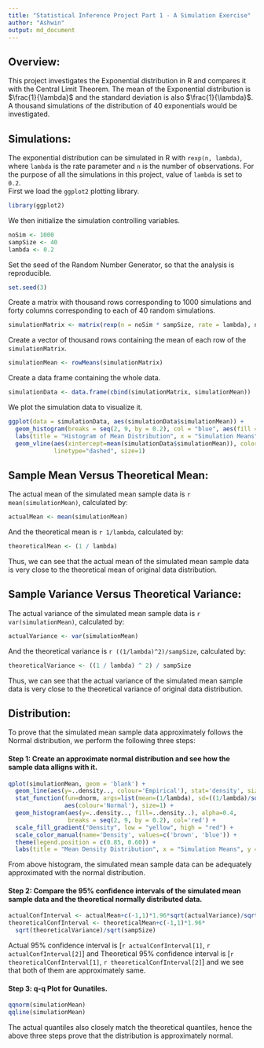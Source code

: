```yaml
---
title: "Statistical Inference Project Part 1 - A Simulation Exercise"
author: "Ashwin"
output: md_document
---
```


Overview:  
---------  
This project investigates the Exponential distribution in R and compares it with the Central Limit Theorem. The mean of the Exponential distribution is $\frac{1}{\lambda}$ and the standard deviation is also $\frac{1}{\lambda}$. A thousand simulations of the distribution of 40 exponentials would be investigated.  

Simulations:  
------------  
The exponential distribution can be simulated in R with `rexp(n, lambda)`, where `lambda` is the rate parameter and `n` is the number of observations. For the purpose of all the simulations in this project, value of `lambda` is set to `0.2`.  
First we load the `ggplot2` plotting library.  
```r
library(ggplot2)
```  
We then initialize the simulation controlling variables.  
```r
noSim <- 1000
sampSize <- 40
lambda <- 0.2
```  
Set the seed of the Random Number Generator, so that the analysis is reproducible.  
```r
set.seed(3)
```  
Create a matrix with thousand rows corresponding to 1000 simulations and forty columns corresponding to each of 40 random simulations.  
```r
simulationMatrix <- matrix(rexp(n = noSim * sampSize, rate = lambda), noSim, sampSize)
```  
Create a vector of thousand rows containing the mean of each row of the `simulationMatrix`.  
```r
simulationMean <- rowMeans(simulationMatrix)
```  
Create a data frame containing the whole data.  
```r
simulationData <- data.frame(cbind(simulationMatrix, simulationMean))
```  
We plot the simulation data to visualize it.  
```r
ggplot(data = simulationData, aes(simulationData$simulationMean)) + 
  geom_histogram(breaks = seq(2, 9, by = 0.2), col = "blue", aes(fill = ..count..)) + 
  labs(title = "Histogram of Mean Distribution", x = "Simulation Means", y = "Frequency") + 
  geom_vline(aes(xintercept=mean(simulationData$simulationMean)), color="red", 
             linetype="dashed", size=1)
```  

Sample Mean Versus Theoretical Mean:  
------------------------------------  
The actual mean of the simulated mean sample data is `r mean(simulationMean)`, calculated by:  
```r
actualMean <- mean(simulationMean)
```  
And the theoretical mean is `r 1/lambda`, calculated by:  
```r
theoreticalMean <- (1 / lambda)
```  
Thus, we can see that the actual mean of the simulated mean sample data is very close to the theoretical mean of original data distribution.  

Sample Variance Versus Theoretical Variance:  
--------------------------------------------  
The actual variance of the simulated mean sample data is `r var(simulationMean)`, calculated by:  
```r
actualVariance <- var(simulationMean)
```  
And the theoretical variance is `r ((1/lambda)^2)/sampSize`, calculated by:  
```r
theoreticalVariance <- ((1 / lambda) ^ 2) / sampSize
```  
Thus, we can see that the actual variance of the simulated mean sample data is very close to the theoretical variance of original data distribution.  

Distribution:  
-------------  
To prove that the simulated mean sample data approximately follows the Normal distribution, we perform the following three steps:  

#### Step 1: Create an approximate normal distribution and see how the sample data alligns with it.  
```r
qplot(simulationMean, geom = 'blank') + 
  geom_line(aes(y=..density.., colour='Empirical'), stat='density', size=1) + 
  stat_function(fun=dnorm, args=list(mean=(1/lambda), sd=((1/lambda)/sqrt(sampSize))), 
                aes(colour='Normal'), size=1) + 
  geom_histogram(aes(y=..density.., fill=..density..), alpha=0.4, 
                 breaks = seq(2, 9, by = 0.2), col='red') + 
  scale_fill_gradient("Density", low = "yellow", high = "red") + 
  scale_color_manual(name='Density', values=c('brown', 'blue')) + 
  theme(legend.position = c(0.85, 0.60)) + 
  labs(title = "Mean Density Distribution", x = "Simulation Means", y = "Density")
```  

From above histogram, the simulated mean sample data can be adequately approximated with the normal distribution.  

#### Step 2: Compare the 95% confidence intervals of the simulated mean sample data and the theoretical normally distributed data.  
```r
actualConfInterval <- actualMean+c(-1,1)*1.96*sqrt(actualVariance)/sqrt(sampSize)
theoreticalConfInterval <- theoreticalMean+c(-1,1)*1.96*
  sqrt(theoreticalVariance)/sqrt(sampSize)
```  
Actual 95% confidence interval is [`r actualConfInterval[1]`, `r actualConfInterval[2]`] and Theoretical 95% confidence interval is [`r theoreticalConfInterval[1]`, `r theoreticalConfInterval[2]`] and we see that both of them are approximately same.  

#### Step 3: q-q Plot for Qunatiles.  
```r
qqnorm(simulationMean)
qqline(simulationMean)
```  

The actual quantiles also closely match the theoretical quantiles, hence the above three steps prove that the distribution is approximately normal.  
